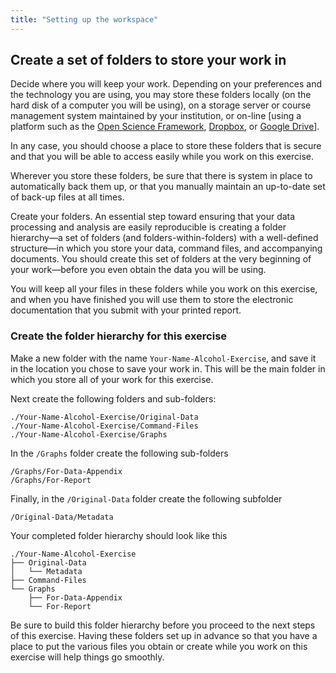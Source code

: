 ---
title: "Setting up the workspace"
---
## Create a set of folders to store your work in

Decide where you will keep your work.  Depending on your preferences and the technology you are using, you may store these folders locally (on the hard disk of a computer you will be using), on a storage server or course management system maintained by your institution, or on-line [using a platform such as the [Open Science Framework](www.osf.io), [Dropbox](www.dropbox.com), or [Google Drive](www.google.com/drive/)]. 

In any case, you should choose a place to store these folders that is secure and that you will be able to access easily while you work on this exercise.  

Wherever you store these folders, be sure that there is system in place to automatically back them up, or that you manually maintain an up-to-date set of back-up files at all times.

Create your folders.  An essential step toward ensuring that your data processing and analysis are easily reproducible is creating a folder hierarchy—a set of folders (and folders-within-folders) with a well-defined structure—in which you store your data, command files, and accompanying documents.  You should create this set of folders at the very beginning of your work—before you even obtain the data you will be using.

You will keep all your files in these folders while you work on this exercise, and when you have finished you will use them to store the electronic documentation that you submit with your printed report.

### Create the folder hierarchy for this exercise

Make a new folder with the name `Your-Name-Alcohol-Exercise`, and save it in the location you chose to save your work in.  This will be the main folder in which you store all of your work for this exercise.


Next create the following folders and sub-folders:
```
./Your-Name-Alcohol-Exercise/Original-Data
./Your-Name-Alcohol-Exercise/Command-Files
./Your-Name-Alcohol-Exercise/Graphs
```

In the `/Graphs` folder create the following sub-folders
```
/Graphs/For-Data-Appendix
/Graphs/For-Report
```

Finally, in the `/Original-Data` folder create the following subfolder
```
/Original-Data/Metadata
```

Your completed folder hierarchy should look like this
```
./Your-Name-Alcohol-Exercise
├── Original-Data
│   └── Metadata
├── Command-Files
└── Graphs
    ├── For-Data-Appendix
    └── For-Report
```

::: {.callout-tip collapse="true"}
Be sure to build this folder hierarchy before you proceed to the next steps of this exercise.  Having these folders set up in advance so that you have a place to put the various files you obtain or create while you work on this exercise will help things go smoothly.
:::

